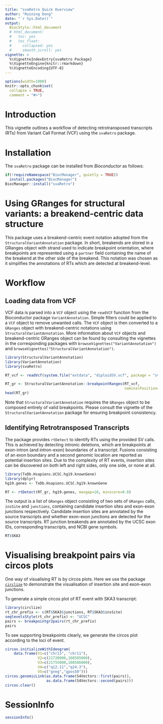 ```yaml
---
title: "svaRetro Quick Overview"
author: "Ruining Dong"
date: "`r Sys.Date()`"
output: 
  BiocStyle::html_document
  # html_document:
  #   toc: yes
  #   toc_float:
  #     collapsed: yes
  #     smooth_scroll: yes
vignette: >
  %\VignetteIndexEntry{svaRetro Package}
  %\VignetteEngine{knitr::rmarkdown}
  %\VignetteEncoding{UTF-8}
---
```



```r
options(width=1000)
knitr::opts_chunk$set(
  collapse = TRUE, 
  comment = "#>")
```

# Introduction
This vignette outlines a workflow of detecting retrotransposed transcripts (RTs) 
from Variant Call Format (VCF) using the `svaRetro` package. 

# Installation
The `svaRetro` package can be installed from *Bioconductor* as follows:
```r
if(!requireNamespace("BiocManager", quietly = TRUE))
  install.packages("BiocManager")
BiocManager::install("svaRetro")
```


# Using GRanges for structural variants: a breakend-centric data structure

This package uses a breakend-centric event notation adopted from the 
`StructuralVariantAnnotation` package. In short, breakends are stored in a 
GRanges object with strand used to indicate breakpoint orientation, where 
breakpoints are represented using a `partner` field containing the name of the 
breakend at the other side of the breakend. This notation was chosen as it 
simplifies the annotations of RTs which are detected at breakend-level.

# Workflow
## Loading data from VCF

VCF data is parsed into a `VCF` object using the `readVCF` function from the
Bioconductor package `VariantAnnotation`. Simple filters could be applied to a 
`VCF` object to remove unwanted calls. The `VCF` object is then converted to a 
`GRanges` object with breakend-centric notations using 
`StructuralVariantAnnotation`. More information about `VCF` objects and 
breakend-centric GRanges object can be found by
consulting the vignettes in the corresponding packages with 
`browseVignettes("VariantAnnotation")` and 
`browseVignettes("StructuralVariantAnnotation")`.

```r
library(StructuralVariantAnnotation)
library(VariantAnnotation)
library(svaRetro)

RT_vcf <- readVcf(system.file("extdata", "diploidSV.vcf", package = "svaRetro"))
```

```r
RT_gr <- StructuralVariantAnnotation::breakpointRanges(RT_vcf, 
                                                       nominalPosition=TRUE)
head(RT_gr)
```
Note that `StructuralVariantAnnotation` requires the `GRanges` object to be 
composed entirely of valid breakpoints. Please consult the vignette of the 
`StructuralVariantAnnotation` package for ensuring breakpoint consistency.

## Identifying Retrotransposed Transcripts
The package provides `rtDetect` to identify RTs using the provided SV calls. 
This is achieved by detecting intronic deletions, which are breakpoints at 
exon-intron (and intron-exon) boundaries of a transcript. Fusions consisting of 
an exon boundary and a second genomic location are reported as potential 
insertion sites. Due to the complexity of RT events, insertion sites can be 
discovered on both left and right sides, only one side, or none at all.

```r
library(TxDb.Hsapiens.UCSC.hg19.knownGene)
library(dplyr)
hg19.genes <- TxDb.Hsapiens.UCSC.hg19.knownGene

RT <- rtDetect(RT_gr, hg19.genes, maxgap=10, minscore=0.8)
```

The output is a list of `GRanges` object consisting of two sets of `GRanges` 
calls, `insSite` and `junctions`, containing candidate insertion sites and 
exon-exon junctions respectively. Candidate insertion sites are annotated by 
the source transcripts and whether exon-exon junctions are detected for the 
source transcripts. RT junction breakends are annotated by the UCSC exon IDs, 
corresponding transcripts, and NCBI gene symbols.

```r
RT$SKA3
```


# Visualising breakpoint pairs via circos plots

One way of visualising RT is by circos plots. Here we use the package
[`circlize`](https://doi.org/10.1093/bioinformatics/btu393) to demonstrate 
the visualisation of insertion site and exon-exon junctions. 

To generate a simple circos plot of RT event with SKA3 transcript:
```r
library(circlize)
rt_chr_prefix <- c(RT$SKA3$junctions, RT$SKA3$insSite)
seqlevelsStyle(rt_chr_prefix) <- "UCSC"
pairs <- breakpointgr2pairs(rt_chr_prefix)
pairs
```
To see supporting breakpoints clearly, we generate the circos plot according 
to the loci of event.
```r
circos.initializeWithIdeogram(
    data.frame(V1=c("chr13", "chr11"),
               V2=c(21720000,108585000),
               V3=c(21755000,108586000),
               V4=c("q12.11","q24.3"),
               V5=c("gneg","gpos50")))
circos.genomicLink(as.data.frame(S4Vectors::first(pairs)), 
                   as.data.frame(S4Vectors::second(pairs)))
circos.clear()
```

# SessionInfo
```r
sessionInfo()
```

